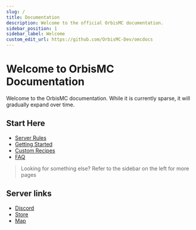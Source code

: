 ```yaml
---
slug: /
title: Documentation
description: Welcome to the official OrbisMC documentation.
sidebar_position: 1
sidebar_label: Welcome
custom_edit_url: https://github.com/OrbisMC-Dev/omcdocs
---
```

# Welcome to OrbisMC Documentation

Welcome to the OrbisMC documentation. While it is currently sparse, it will gradually expand over time.

## Start Here
- [Server Rules](#)
- [Getting Started](#)
- [Custom Recipes](/recipes)
- [FAQ](#)
> Looking for something else? Refer to the sidebar on the left for more pages
## Server links

 - [Discord](https://discord.gg/ATbfuv5Caq)
 - [Store](https://novus-orbis.tebex.io/)
 - [Map](https://map.orbismc.com)
 
